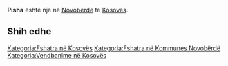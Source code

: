{{Fshat në 
 | Emri                = Pisha
 | EmriAlt                = 
 | NAME_SHORT_FORM=      
 | NAME_GENERIC=      
 | NAME_SORT_NAME_RO=      PISHA
 | FULL_NAME_RO = Pisha
 | FULL_NAME_ND_RO=Pisha
 | SORT_NAME_RG=PISHA
 | FULL_NAME_RG=Pisha
 | FULL_NAME_ND_RG=Pisha
 | SRP_NAME_SHORT_FORM=      
 | SRP_NAME_GENERIC=      
 | SRP_NAME_SORT_NAME_RO=      
 | SRP_FULL_NAME_RO = 
 | SRP_FULL_NAME_ND_RO=
 | SRP_SORT_NAME_RG=
 | SRP_FULL_NAME_RG=
 | SRP_FULL_NAME_ND_RG=
 | Emri (Rasa dhanore) = 
 | Figura              = 
 | Shteti              = Kosovo
 | Komuna              = Novobërdë
 | Kodi postar         = 
 | Sipërfaqja          = 

 | Popullsia           = 

 | Regj. i popullsisë  = 
 | Dend. e popullsisë  = 
 | Faqja zyrtare       = 
 <!--- Koordinatat ----> 
 | Gjerësia            = 42.99727
 | Gjatësia            = 21.019627
 | Lartësia            = 
}}
'''Pisha''' është një [[]] në [[Novobërdë]] të [[Kosovës]].

<!-- == Gjeografia == -->
<!-- == Historia == -->
<!-- == Demografia == -->
== Shih edhe ==
{{Komuna Novobërdë}}
{{Kosovo-Administrata-Cung}}

[[Kategoria:Fshatra në Kosovës]]
[[Kategoria:Fshatra në Kommunes Novobërdë]]
[[Kategoria:Vendbanime në Kosovës]]